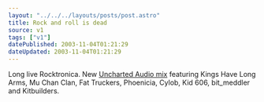 ```yaml
---
layout: "../../../layouts/posts/post.astro"
title: Rock and roll is dead
source: v1
tags: ["v1"]
datePublished: 2003-11-04T01:21:29
dateUpdated: 2003-11-04T01:21:29
---
```


Long live Rocktronica. New [Uncharted Audio mix][1] featuring Kings Have Long Arms, Mu Chan Clan, Fat Truckers, Phoenicia, Cylob, Kid 606, bit_meddler and Kitbuilders.

[1]: http://www.unchartedaudio.com/mixes/mix002/
